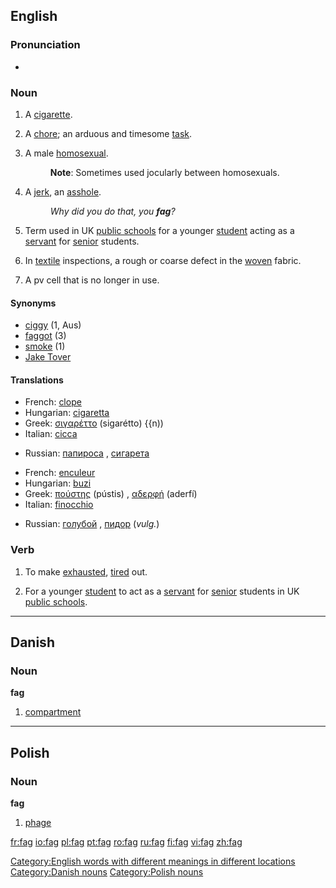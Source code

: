 ==English==

===Pronunciation===
*{{rhymes|æɡ}}

===Noun===
{{en-noun}}

# {{context|UK|and|AU|slang}} A [[cigarette]].
# {{UK slang}} A [[chore]]; an arduous and timesome [[task]].
# {{context|US|UK|AU|slang|pejorative}} A male [[homosexual]].
#:'''Note''': Sometimes used jocularly between homosexuals.
# {{context|US slang|pejorative}} A [[jerk]], an [[asshole]].
#: ''Why did you do that, you '''fag'''?''
# {{context|UK|archaic}} Term used in UK [[public school]]s for a younger [[student]] acting as a [[servant]] for [[senior]] students.
# {{context|US|technical}} In [[textile]] inspections, a rough or coarse defect in the [[woven]] fabric.
# {{context|US|technical}} A pv cell that is no longer in use.

====Synonyms====
*[[ciggy]] (1, Aus)
*[[faggot]] (3)
*[[smoke]] (1)
*[[Jake Tover]]

====Translations====
{{trans-top|cigarette}}
*French: [[clope]] {{f}}
*Hungarian: [[cigaretta]]
*Greek: [[σιγαρέττο]] (sigarétto) {{n))
*Italian: [[cicca]] {{f}}
{{trans-mid}}
*Russian: [[папироса]] {{f}}, [[сигарета]] {{f}}
{{trans-bottom}}

{{trans-top|homosexual}}
*French: [[enculeur]] {{m}}
*Hungarian: [[buzi]]
*Greek: [[πούστης]] (pústis) {{m}}, [[αδερφή]] (aderfí) {{f}}
*Italian: [[finocchio]] {{m}}
{{trans-mid}}
*Russian: [[голубой]] {{m}}, [[пидор]] (''vulg.'') {{m}}
{{trans-bottom}}

===Verb===
{{en-verb|fags|fagging|fagged|fagged}}

# {{context|slang|used mainly in passive form}} To make [[exhausted]], [[tire]]d out.
# {{context|UK|archaic}} For a younger [[student]] to act as a [[servant]] for [[senior]] students in UK [[public school]]s.

[[Category:English words with different meanings in different locations]]


----

==Danish==

===Noun===
'''fag'''

# [[compartment]]

[[Category:Danish nouns]]

----

==Polish==

===Noun===
'''fag''' {{m}}

# [[phage]]

[[Category:Polish nouns]]

[[fr:fag]]
[[io:fag]]
[[pl:fag]]
[[pt:fag]]
[[ro:fag]]
[[ru:fag]]
[[fi:fag]]
[[vi:fag]]
[[zh:fag]]